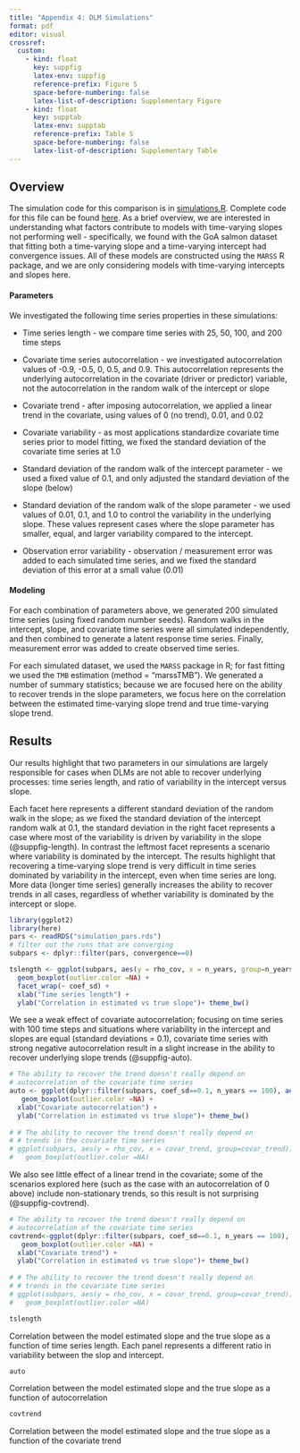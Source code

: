 ```yaml
---
title: "Appendix 4: DLM Simulations"
format: pdf
editor: visual
crossref:
  custom:
    - kind: float
      key: suppfig
      latex-env: suppfig
      reference-prefix: Figure S
      space-before-numbering: false
      latex-list-of-description: Supplementary Figure
    - kind: float
      key: supptab
      latex-env: supptab
      reference-prefix: Table S
      space-before-numbering: false
      latex-list-of-description: Supplementary Table
---
```


## Overview

The simulation code for this comparison is in [simulations.R](https://github.com/ecosystem-state/nonstationarity-best-practices/blob/main/DLM%20simulations/simulations.R). Complete code for this file can be found [here](https://github.com/ecosystem-state/nonstationarity-best-practices/blob/main/DLM%20simulations/Appendix4_DLMsimulations.qmd). As a brief overview, we are interested in understanding what factors contribute to models with time-varying slopes not performing well - specifically, we found with the GoA salmon dataset that fitting both a time-varying slope and a time-varying intercept had convergence issues. All of these models are constructed using the `MARSS` R package, and we are only considering models with time-varying intercepts and slopes here.

#### Parameters

We investigated the following time series properties in these simulations:

-   Time series length - we compare time series with 25, 50, 100, and 200 time steps

-   Covariate time series autocorrelation - we investigated autocorrelation values of -0.9, -0.5, 0, 0.5, and 0.9. This autocorrelation represents the underlying autocorrelation in the covariate (driver or predictor) variable, not the autocorrelation in the random walk of the intercept or slope

-   Covariate trend - after imposing autocorrelation, we applied a linear trend in the covariate, using values of 0 (no trend), 0.01, and 0.02

-   Covariate variability - as most applications standardize covariate time series prior to model fitting, we fixed the standard deviation of the covariate time series at 1.0

-   Standard deviation of the random walk of the intercept parameter - we used a fixed value of 0.1, and only adjusted the standard deviation of the slope (below)

-   Standard deviation of the random walk of the slope parameter - we used values of 0.01, 0.1, and 1.0 to control the variability in the underlying slope. These values represent cases where the slope parameter has smaller, equal, and larger variability compared to the intercept.

-   Observation error variability - observation / measurement error was added to each simulated time series, and we fixed the standard deviation of this error at a small value (0.01)

#### Modeling

For each combination of parameters above, we generated 200 simulated time series (using fixed random number seeds). Random walks in the intercept, slope, and covariate time series were all simulated independently, and then combined to generate a latent response time series. Finally, measurement error was added to create observed time series.

For each simulated dataset, we used the `MARSS` package in R; for fast fitting we used the `TMB` estimation (method = "marssTMB"). We generated a number of summary statistics; because we are focused here on the ability to recover trends in the slope parameters, we focus here on the correlation between the estimated time-varying slope trend and true time-varying slope trend.

## Results

Our results highlight that two parameters in our simulations are largely responsible for cases when DLMs are not able to recover underlying processes: time series length, and ratio of variability in the intercept versus slope.

Each facet here represents a different standard deviation of the random walk in the slope; as we fixed the standard deviation of the intercept random walk at 0.1, the standard deviation in the right facet represents a case where most of the variability is driven by variability in the slope (@suppfig-length). In contrast the leftmost facet represents a scenario where variability is dominated by the intercept. The results highlight that recovering a time-varying slope trend is very difficult in time series dominated by variability in the intercept, even when time series are long. More data (longer time series) generally increases the ability to recover trends in all cases, regardless of whether variability is dominated by the intercept or slope.

```r
library(ggplot2)
library(here)
pars <- readRDS("simulation_pars.rds")
# filter out the runs that are converging
subpars <- dplyr::filter(pars, convergence==0)

tslength <- ggplot(subpars, aes(y = rho_cov, x = n_years, group=n_years)) + 
  geom_boxplot(outlier.color =NA) + 
  facet_wrap(~ coef_sd) + 
  xlab("Time series length") + 
  ylab("Correlation in estimated vs true slope")+ theme_bw()

```

We see a weak effect of covariate autocorrelation; focusing on time series with 100 time steps and situations where variability in the intercept and slopes are equal (standard deviations = 0.1), covariate time series with strong negative autocorrelation result in a slight increase in the ability to recover underlying slope trends (@suppfig-auto).

```r

# The ability to recover the trend doesn't really depend on 
# autocorrelation of the covariate time series
auto <- ggplot(dplyr::filter(subpars, coef_sd==0.1, n_years == 100), aes(y = rho_cov, x = rho, group=rho)) + 
   geom_boxplot(outlier.color =NA) + 
  xlab("Covariate autocorrelation") + 
  ylab("Correlation in estimated vs true slope")+ theme_bw()
 
# # The ability to recover the trend doesn't really depend on 
# # trends in the covariate time series
# ggplot(subpars, aes(y = rho_cov, x = covar_trend, group=covar_trend)) + 
#   geom_boxplot(outlier.color =NA)
```

We also see little effect of a linear trend in the covariate; some of the scenarios explored here (such as the case with an autocorrelation of 0 above) include non-stationary trends, so this result is not surprising (@suppfig-covtrend).

```r

# The ability to recover the trend doesn't really depend on 
# autocorrelation of the covariate time series
covtrend<-ggplot(dplyr::filter(subpars, coef_sd==0.1, n_years == 100), aes(y = rho_cov, x = covar_trend, group=covar_trend)) + 
   geom_boxplot(outlier.color =NA) + 
  xlab("Covariate trend") + 
  ylab("Correlation in estimated vs true slope")+ theme_bw()
 
# # The ability to recover the trend doesn't really depend on 
# # trends in the covariate time series
# ggplot(subpars, aes(y = rho_cov, x = covar_trend, group=covar_trend)) + 
#   geom_boxplot(outlier.color =NA)
```

::: {#suppfig-length}
```r
tslength
```
Correlation between the model estimated slope and the true slope as a function of time series length. Each panel represents a different ratio in variability between the slop and intercept.
:::

::: {#suppfig-auto}
```r
auto
```
Correlation between the model estimated slope and the true slope as a function of autocorrelation
:::

::: {#suppfig-covtrend}
```r
covtrend
```
Correlation between the model estimated slope and the true slope as a function of the covariate trend
:::